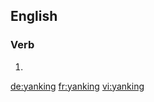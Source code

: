 ==English==

===Verb===
{{head|en|present participle}}

# {{present participle of|yank|lang=en|nocat=1}}

[[de:yanking]]
[[fr:yanking]]
[[vi:yanking]]